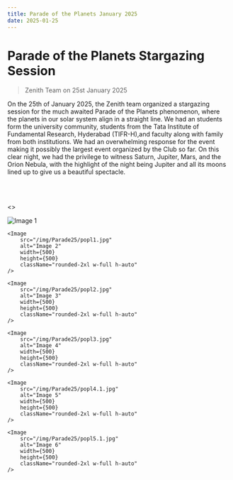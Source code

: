 ```yaml
---
title: Parade of the Planets January 2025
date: 2025-01-25
---
```



# Parade of the Planets Stargazing Session
> Zenith Team on 25st January 2025

On the 25th of January 2025, the Zenith team organized a stargazing session for the much awaited Parade of the Planets phenomenon,
where the planets in our solar system align in a straight line. We had an students form the university community, students from the
Tata Institute of Fundamental Research, Hyderabad (TIFR-H),and faculty along with family from both institutions. We had an overwhelming
response for the event making it possibly the largest event organized by the Club so far. On this clear night, we had the privilege
to witness Saturn, Jupiter, Mars, and the Orion Nebula, with the highlight of the night being Jupiter and all its moons lined up to 
give us a beautiful spectacle.

<br></br>

<>
  <div className="grid grid-cols-2 gap-4 place-items-center">
    <Image 
        src="/img/Parade25/popl6.1.jpg"
        alt="Image 1"
        width={500}
        height={500}
        className="rounded-2xl w-full h-auto"
    />
    
    <Image 
        src="/img/Parade25/popl1.jpg"
        alt="Image 2"
        width={500}
        height={500}
        className="rounded-2xl w-full h-auto"
    />
    
    <Image 
        src="/img/Parade25/popl2.jpg"
        alt="Image 3"
        width={500}
        height={500}
        className="rounded-2xl w-full h-auto"
    />
    
    <Image 
        src="/img/Parade25/popl3.jpg"
        alt="Image 4"
        width={500}
        height={500}
        className="rounded-2xl w-full h-auto"
    />
    
    <Image 
        src="/img/Parade25/popl4.1.jpg"
        alt="Image 5"
        width={500}
        height={500}
        className="rounded-2xl w-full h-auto"
    />
    
    <Image 
        src="/img/Parade25/popl5.1.jpg"
        alt="Image 6"
        width={500}
        height={500}
        className="rounded-2xl w-full h-auto"
    />
  </div>
</>
